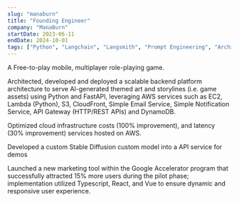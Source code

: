 ```yaml
---
slug: "manaburn"
title: "Founding Engineer"
company: "ManaBurn"
startDate: 2023-06-11
endDate: 2024-10-01
tags: ["Python", "Langchain", "Langsmith", "Prompt Engineering", "Architecture", "Systems Design", "OpenAI", "AWS", "SQL", "React", "Github Actions"]
---
```


A Free-to-play mobile, multiplayer role-playing game.

Architected, developed and deployed a scalable backend platform
architecture to serve AI-generated themed art and storylines (i.e. game
assets) using Python and FastAPI, leveraging AWS services such as EC2,
Lambda (Python), S3, CloudFront, Simple Email Service, Simple
Notification Service, API Gateway (HTTP/REST APIs) and DynamoDB.

Optimized cloud infrastructure costs (100% improvement), and latency
(30% improvement) services hosted on AWS.

Developed a custom Stable Diffusion custom model into a API service for
demos

Launched a new marketing tool within the Google Accelerator program
that successfully attracted 15% more users during the pilot phase;
implementation utilized Typescript, React, and Vue to ensure dynamic
and responsive user experience.
